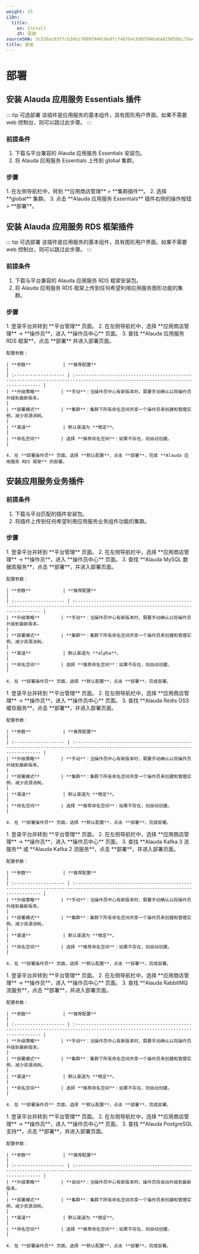 ```yaml
---
weight: 15
i18n:
  title:
    en: Install
    zh: 安装
sourceSHA: 3c538ac63ffcb3de17009f040c0a9fcf467b4c6905948a6e819858bc7dae4d96
title: 安装
---
```


# 部署

## 安装 Alauda 应用服务 Essentials 插件

::: tip 可选部署
该插件是应用服务的基本组件，具有图形用户界面。如果不需要 web 控制台，则可以跳过此步骤。
:::

### 前提条件

1. 下载与平台兼容的 Alauda 应用服务 Essentials 安装包。
2. 将 Alauda 应用服务 Essentials 上传到 global 集群。

### 步骤

<Tabs>
  <Tab label="Web 控制台">
    1. 在左侧导航栏中，转到 **应用商店管理** > **集群插件**。
    2. 选择 **global** 集群。
    3. 点击 **Alauda 应用服务 Essentials** 插件右侧的操作按钮 > **部署**。
  </Tab>
</Tabs>

## 安装 Alauda 应用服务 RDS 框架插件

::: tip 可选部署
该插件是应用服务的基本组件，具有图形用户界面。如果不需要 web 控制台，则可以跳过此步骤。
:::

### 前提条件

1. 下载与平台兼容的 Alauda 应用服务 RDS 框架安装包。
2. 将 Alauda 应用服务 RDS 框架上传到任何希望利用应用服务图形功能的集群。

### 步骤

<Tabs>
  <Tab label="Web 控制台">
    1. 登录平台并转到 **平台管理** 页面。
    2. 在左侧导航栏中，选择 **应用商店管理** -> **操作员**，进入 **操作员中心** 页面。
    3. 查找 **Alauda 应用服务 RDS 框架**，点击 **部署** 并进入部署页面。

    配置参数：

    | **参数**            | **推荐配置**                                                                                                                       |
    | :------------------- | :------------------------------------------------------------------------------------------------------------------------------- |
    | **升级策略**        | **手动**：当操作员中心有新版本时，需要手动确认以将操作员升级到最新版本。                                                             |
    | **部署模式**        | **集群**：集群下所有命名空间共享一个操作员来创建和管理实例，减少资源消耗。                                                            |
    | **渠道**            | 默认渠道为 **稳定**。                                                                                                              |
    | **命名空间**        | 选择 **推荐命名空间**：如果不存在，则自动创建。                                                                                   |

    4. 在 **部署操作员** 页面，选择 **默认配置**，点击 **部署**，完成 **Alauda 应用服务 RDS 框架** 的部署。
  </Tab>
</Tabs>

## 安装应用服务业务插件

### 前提条件

1. 下载与平台匹配的插件安装包。
2. 将插件上传到任何希望利用应用服务业务组件功能的集群。

### 步骤

<Tabs>
  <Tab label="MySQL">
    1. 登录平台并转到 **平台管理** 页面。
    2. 在左侧导航栏中，选择 **应用商店管理** -> **操作员**，进入 **操作员中心** 页面。
    3. 查找 **Alauda MySQL 数据库服务**，点击 **部署**，并进入部署页面。

    配置参数：

    | **参数**            | **推荐配置**                                                                                                                       |
    | :------------------- | :------------------------------------------------------------------------------------------------------------------------------- |
    | **升级策略**        | **手动**：当操作员中心有新版本时，需要手动确认以将操作员升级到最新版本。                                                             |
    | **部署模式**        | **集群**：集群下所有命名空间共享一个操作员来创建和管理实例，减少资源消耗。                                                            |
    | **渠道**            | 默认渠道为 **alpha**。                                                                                                             |
    | **命名空间**        | 选择 **推荐命名空间**：如果不存在，则自动创建。                                                                                   |

    4. 在 **部署操作员** 页面，选择 **默认配置**，点击 **部署**，完成部署。
  </Tab>

  <Tab label="Redis">
    1. 登录平台并转到 **平台管理** 页面。
    2. 在左侧导航栏中，选择 **应用商店管理** -> **操作员**，进入 **操作员中心** 页面。
    3. 查找 **Alauda Redis OSS 缓存服务**，点击 **部署**，并进入部署页面。

    配置参数：

    | **参数**            | **推荐配置**                                                                                                                       |
    | :------------------- | :------------------------------------------------------------------------------------------------------------------------------- |
    | **升级策略**        | **手动**：当操作员中心有新版本时，需要手动确认以将操作员升级到最新版本。                                                             |
    | **部署模式**        | **集群**：集群下所有命名空间共享一个操作员来创建和管理实例，减少资源消耗。                                                            |
    | **渠道**            | 默认渠道为 **稳定**。                                                                                                              |
    | **命名空间**        | 选择 **推荐命名空间**：如果不存在，则自动创建。                                                                                   |

    4. 在 **部署操作员** 页面，选择 **默认配置**，点击 **部署**，完成部署。
  </Tab>

  <Tab label="Kafka">
    1. 登录平台并转到 **平台管理** 页面。
    2. 在左侧导航栏中，选择 **应用商店管理** -> **操作员**，进入 **操作员中心** 页面。
    3. 查找 **Alauda Kafka 3 流服务** 或 **Alauda Kafka 2 流服务**，点击 **部署**，并进入部署页面。

    配置参数：

    | **参数**            | **推荐配置**                                                                                                                       |
    | :------------------- | :------------------------------------------------------------------------------------------------------------------------------- |
    | **升级策略**        | **手动**：当操作员中心有新版本时，需要手动确认以将操作员升级到最新版本。                                                             |
    | **部署模式**        | **集群**：集群下所有命名空间共享一个操作员来创建和管理实例，减少资源消耗。                                                            |
    | **渠道**            | 默认渠道为 **稳定**。                                                                                                              |
    | **命名空间**        | 选择 **推荐命名空间**：如果不存在，则自动创建。                                                                                   |

    4. 在 **部署操作员** 页面，选择 **默认配置**，点击 **部署**，完成部署。
  </Tab>

  <Tab label="RabbitMQ">
    1. 登录平台并转到 **平台管理** 页面。
    2. 在左侧导航栏中，选择 **应用商店管理** -> **操作员**，进入 **操作员中心** 页面。
    3. 查找 **Alauda RabbitMQ 流服务**，点击 **部署**，并进入部署页面。

    配置参数：

    | **参数**            | **推荐配置**                                                                                                                       |
    | :------------------- | :------------------------------------------------------------------------------------------------------------------------------- |
    | **升级策略**        | **手动**：当操作员中心有新版本时，需要手动确认以将操作员升级到最新版本。                                                             |
    | **部署模式**        | **集群**：集群下所有命名空间共享一个操作员来创建和管理实例，减少资源消耗。                                                            |
    | **渠道**            | 默认渠道为 **稳定**。                                                                                                              |
    | **命名空间**        | 选择 **推荐命名空间**：如果不存在，则自动创建。                                                                                   |

    4. 在 **部署操作员** 页面，选择 **默认配置**，点击 **部署**，完成部署。
  </Tab>

  <Tab label="PostgreSQL">
    1. 登录平台并转到 **平台管理** 页面。
    2. 在左侧导航栏中，选择 **应用商店管理** -> **操作员**，进入 **操作员中心** 页面。
    3. 查找 **Alauda PostgreSQL 支持**，点击 **部署**，并进入部署页面。

    配置参数：

    | **参数**            | **推荐配置**                                                                                                                       |
    | :------------------- | :------------------------------------------------------------------------------------------------------------------------------- |
    | **升级策略**        | **自动**：当操作员中心有新版本时，操作员将自动升级到最新版本。                                                                     |
    | **部署模式**        | **集群**：集群下所有命名空间共享一个操作员来创建和管理实例，减少资源消耗。                                                            |
    | **渠道**            | 默认渠道为 **稳定**。                                                                                                              |
    | **命名空间**        | 选择 **推荐命名空间**：如果不存在，则自动创建。                                                                                   |

    4. 在 **部署操作员** 页面，选择 **默认配置**，点击 **部署**，完成部署。
  </Tab>
</Tabs>
